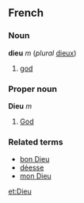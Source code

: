 ==French==
===Noun===
'''dieu''' ''m'' (''plural'' [[dieux]])

#[[god]]

===Proper noun===
'''Dieu''' ''m''

#[[God]]

===Related terms===
*[[bon Dieu]]
*[[déesse]]
*[[mon Dieu]]

[[et:Dieu]]